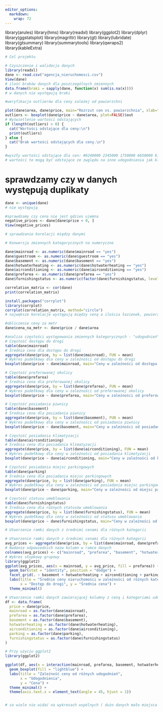 ```yaml
---
editor_options: 
  markdown: 
    wrap: 72
---
```


library(arules) 
library(hms) 
library(readxl) 
library(ggplot2)
library(dplyr) 
library(ggstatsplot) 
library(magrittr) 
library(gt)
library(lubridate) 
library(gtsummary) 
library(summarytools)
library(qwraps2) 
library(kableExtra)

```r
# Cel projektu

```

```r
# Czyszczenie i walidacja danych
library(readxl) 
dane <- read.csv("agencja_nieruchomosci.csv")
View(dane) 
# ilość braków danych dla poszczególnych zmiennych
data.frame(braki = sapply(dane, function(x) sum(is.na(x)))) 
# w danych nie występują braki

#weryfikacja outlierów dla ceny zależej od powierzchni

plot(dane$area, dane$price, main="Rozrzut cen vs. powierzchnia", xlab="Powierzchnia", ylab="Cena") 
outliers <- boxplot(dane$price ~ dane$area, plot=FALSE)$out
# Wyświetlenie wartości odstających
if (length(outliers) > 0) {
  cat("Wartości odstające dla ceny:\n")
  print(outliers)
} else {
  cat("Brak wartości odstających dla ceny.\n")
}

#wyszły wartości odstające dla cen: #9240000 2345000 1750000 6650000 6160000 8890000 6405000 5033000 8400000 9681000 4690000 2870000 9100000
# wartości te mogą być odstające ze zwględu na inne udogodnienia jak klimatyzacja, dostęp do głównej drogi itp więc nie możemy wykluczyć ich z dalszej analizy
```
# sprawdzamy czy w danych występują duplikaty
```r
dane <- unique(dane) 
# nie występują
```

```r
#sprawdzamy czy cena nie jest gdzies ujemna 
negative_prices <- dane[dane$price < 0, ] 
View(negative_prices)
```

```r

# sprawdzanie korelacji między danymi

# Konwersja zmiennych kategorycznych na numeryczne

dane$mainroad <- as.numeric(dane$mainroad == "yes")
dane$guestroom <- as.numeric(dane$guestroom == "yes")
dane$basement <- as.numeric(dane$basement == "yes")
dane$hotwaterheating <- as.numeric(dane$hotwaterheating == "yes")
dane$airconditioning <- as.numeric(dane$airconditioning == "yes")
dane$prefarea <- as.numeric(dane$prefarea == "yes")
dane$furnishingstatus <- as.numeric(factor(dane$furnishingstatus, levels= c("unfurnished", "semi-furnished", "furnished")))

correlation_matrix <- cor(dane) 
print(correlation_matrix)

install.packages("corrplot") 
library(corrplot)
corrplot(correlation_matrix, method="circle") 
# najwększe korelacje występują między ceną a ilościa łazienek, powierzchnią lub klimatyzacją. Trochę mniejsze między ilością sypialni, stories bądź iloscią miejsc parkingowych a ceną

```


```r
#obliczenie ceny za metr 
dane$cena_na_metr <- dane$price / dane$area

#analiza częstości występowania zmiennych kategorycznych - "udogodnień"
# Częstość dostępu do drogi
table(dane$mainroad)
# Średnia cena dla dostępu do drogi
aggregate(dane$price, by = list(dane$mainroad), FUN = mean)
# Wykres pudełkowy dla ceny w zależności od dostępu do drogi
boxplot(dane$price ~ dane$mainroad, main="Ceny w zależności od dostępu do drogi", xlab="Dostęp do drogi", ylab="Cena", col="lightblue")
```

```r

# Częstość preferowanej okolicy
table(dane$prefarea)
# Średnia cena dla preferowanej okolicy
aggregate(dane$price, by = list(dane$prefarea), FUN = mean)
# Wykres pudełkowy dla ceny w zależności od preferowanej okolicy
boxplot(dane$price ~ dane$prefarea, main="Ceny w zależności od preferowanej okolicy", xlab="Preferowana okolica", ylab="Cena", col="lightgreen")
```


```r
# Częstość posiadania piwnicy
table(dane$basement)
# Średnia cena dla posiadania piwnicy
aggregate(dane$price, by = list(dane$basement), FUN = mean)
# Wykres pudełkowy dla ceny w zależności od posiadania piwnicy
boxplot(dane$price ~ dane$basement, main="Ceny w zależności od posiadania piwnicy", xlab="Posiadanie piwnicy", ylab="Cena", col="lightcoral")
```

```r
# Częstość posiadania klimatyzacji
table(dane$airconditioning)
# Średnia cena dla posiadania klimatyzacji
aggregate(dane$price, by = list(dane$airconditioning), FUN = mean)
# Wykres pudełkowy dla ceny w zależności od posiadania klimatyzacji
boxplot(dane$price ~ dane$airconditioning, main="Ceny w zależności od klimatyzacji", xlab="Klimatyzacja", ylab="Cena", col="lightyellow")
```

```r
# Częstość posiadania miejsc parkingowych
table(dane$parking)
# Średnia cena dla posiadania miejsc parkingowych
aggregate(dane$price, by = list(dane$parking), FUN = mean)
# Wykres pudełkowy dla ceny w zależności od posiadania miejsc parkingowych
boxplot(dane$price ~ dane$parking, main="Ceny w zależności od miejsc parkingowych", xlab="Miejsca parkingowe", ylab="Cena", col="lightblue")
```

```r
# Częstość statusu umeblowania
table(dane$furnishingstatus)
# Średnia cena dla różnych statusów umeblowania
aggregate(dane$price, by = list(dane$furnishingstatus), FUN = mean)
# Wykres pudełkowy dla ceny w zależności od statusu umeblowania
boxplot(dane$price ~ dane$furnishingstatus, main="Ceny w zależności od statusu umeblowania", xlab="Status umeblowania", ylab="Cena", col="lightgreen")

```

```r
# Utworzenie ramki danych z średnimi cenami dla różnych kategorii

# Utworzenie ramki danych z średnimi cenami dla różnych kategorii
avg_prices <- aggregate(dane$price, by = list(dane$mainroad, dane$prefarea, dane$basement, dane$hotwaterheating, dane$airconditioning, dane$parking, dane$furnishingstatus), FUN = mean)
# Nadanie odpowiednich nazw kolumn w ramce danych
colnames(avg_prices) <- c("mainroad", "prefarea", "basement", "hotwaterheating", "airconditioning", "parking", "furnishingstatus", "avg_price")
# Wykres słupkowy grupowy
library(ggplot2)
ggplot(avg_prices, aes(x = mainroad, y = avg_price, fill = prefarea)) +
  geom_bar(stat = "identity", position = "dodge") +
  facet_grid(. ~ basement + hotwaterheating + airconditioning + parking + furnishingstatus) +
  labs(title = "Średnie ceny nieruchomości w zależności od różnych kategorii",
       x = "Dostęp do drogi", y = "Średnia cena") +
  theme_minimal()
```


```r
# Utworzenie ramki danych zawierającej kolumny z ceną i kategoriami udogodnień
df <- data.frame(
  price = dane$price,
  mainroad = as.factor(dane$mainroad),
  prefarea = as.factor(dane$prefarea),
  basement = as.factor(dane$basement),
  hotwaterheating = as.factor(dane$hotwaterheating),
  airconditioning = as.factor(dane$airconditioning),
  parking = as.factor(dane$parking),
  furnishingstatus = as.factor(dane$furnishingstatus)
)

# Przy użyciu ggplot2
library(ggplot2)

ggplot(df, aes(x = interaction(mainroad, prefarea, basement, hotwaterheating, airconditioning, parking, furnishingstatus), y = price)) +
  geom_boxplot(fill = "lightblue") +
  labs(title = "Zależność ceny od różnych udogodnień",
       x = "Udogodnienia",
       y = "Cena") +
  theme_minimal() +
  theme(axis.text.x = element_text(angle = 45, hjust = 1))


# za wiele nie widać na wykresach wspólnych ( dużo danych mało miejsca ) więc nie wiem czy nie lepiej zrobić to w oddzielnych

```
